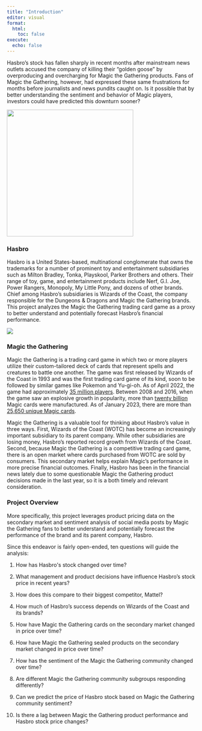 ```yaml
---
title: "Introduction"
editor: visual
format:
  html:
    toc: false
execute:
  echo: false
---
```


Hasbro's stock has fallen sharply in recent months after mainstream news outlets accused the company of killing their "golden goose" by overproducing and overcharging for Magic the Gathering products. Fans of Magic the Gathering, however, had expressed these same frustrations for months before journalists and news pundits caught on. Is it possible that by better understanding the sentiment and behavior of Magic players, investors could have predicted this downturn sooner?

![](website_images/Hasbro-logo-featured.jpg){fig-alt="Hasbro logo and iconic brands" fig-align="center" width="336"}

### Hasbro

Hasbro is a United States-based, multinational conglomerate that owns the trademarks for a number of prominent toy and entertainment subsidiaries such as Milton Bradley, Tonka, Playskool, Parker Brothers and others. Their range of toy, game, and entertainment products include Nerf, G.I. Joe, Power Rangers, Monopoly, My Little Pony, and dozens of other brands. Chief among Hasbro's subsidiaries is Wizards of the Coast, the company responsible for the Dungeons & Dragons and Magic the Gathering brands. This project analyzes the Magic the Gathering trading card game as a proxy to better understand and potentially forecast Hasbro's financial performance.

![](website_images/Magic-the-Gathering-logo.png){fig-align="center"}

### Magic the Gathering

Magic the Gathering is a trading card game in which two or more players utilize their custom-tailored deck of cards that represent spells and creatures to battle one another. The game was first released by Wizards of the Coast in 1993 and was the first trading card game of its kind, soon to be followed by similar games like Pokemon and Yu-gi-oh. As of April 2022, the game had approximately [35 million players](https://www.businessinsider.com/magic-the-gathering-announces-10-million-esports-program-for-2019-2018-12). Between 2008 and 2016, when the game saw an explosive growth in popularity, more than [twenty billion](https://en.wikipedia.org/wiki/Magic:_The_Gathering) Magic cards were manufactured. As of January 2023, there are more than [25,650 unique Magic cards](https://gatherer.wizards.com/Pages/Search/Default.aspx?page=256&output=compact&action=advanced&type=|[%22Artifact%22]|[%22Conspiracy%22]|[%22Creature%22]|[%22Enchantment%22]|[%22Instant%22]|[%22Land%22]|[%22Phenomenon%22]|[%22Plane%22]|[%22Planeswalker%22]|[%22Scheme%22]|[%22Sorcery%22]|[%22Vanguard%22]).

Magic the Gathering is a valuable tool for thinking about Hasbro's value in three ways. First, Wizards of the Coast (WOTC) has become an increasingly important subsidiary to its parent company. While other subsidiaries are losing money, Hasbro's reported record growth from Wizards of the Coast. Second, because Magic the Gathering is a competitive trading card game, there is an open market where cards purchased from WOTC are sold by consumers. This secondary market helps explain Magic's performance in more precise financial outcomes. Finally, Hasbro has been in the financial news lately due to some questionable Magic the Gathering product decisions made in the last year, so it is a both timely and relevant consideration.

### Project Overview

More specifically, this project leverages product pricing data on the secondary market and sentiment analysis of social media posts by Magic the Gathering fans to better understand and potentially forecast the performance of the brand and its parent company, Hasbro.

Since this endeavor is fairly open-ended, ten questions will guide the analysis:

1.  How has Hasbro\'s stock changed over time?

2.  What management and product decisions have influence Hasbro's stock price in recent years?

3.  How does this compare to their biggest competitor, Mattel?

4.  How much of Hasbro's success depends on Wizards of the Coast and its brands?

5.  How have Magic the Gathering cards on the secondary market changed in price over time?

6.  How have Magic the Gathering sealed products on the secondary market changed in price over time?

7.  How has the sentiment of the Magic the Gathering community changed over time?

8.  Are different Magic the Gathering community subgroups responding differently?

9.  Can we predict the price of Hasbro stock based on Magic the Gathering community sentiment?

10. Is there a lag between Magic the Gathering product performance and Hasbro stock price changes?
